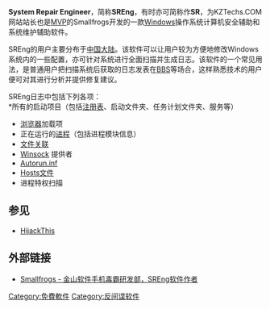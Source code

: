 {{Infobox Software
|name = System Repair Engineer
|logo = [[File:Sr_logo.jpg|180px]]
|screenshot = [[File:Srscsht.jpg|300px]]
|caption = 
|developer = Smallfrogs
| frequently_updated     = Yes <!--发布版本更新？请不要编辑本页，只须点击版本号码！Release version update? Don't edit this page, just click on the version number!-->
|operating_system = [[Windows|Windows]]
|genre = 安全软件
|license = [[免费软件|免费软件]]（[[著作权|保留所有权利]]）
|website = [http://www.kztechs.com/ KZTechs.COM]
}}
'''System Repair Engineer'''，简称'''SREng'''，有时亦可简称作'''SR'''，为KZTechs.COM网站站长也是[[微软最有价值专家奖|MVP]]的Smallfrogs开发的一款[[Windows|Windows]]操作系统计算机安全辅助和系统维护辅助软件。

SREng的用户主要分布于[[中国大陆|中国大陆]]。该软件可以让用户较为方便地修改Windows系统内的一些配置，亦可针对系统进行全面扫描并生成日志。该软件的一个常见用法，是普通用户把扫描系统后获取的日志发表在[[BBS|BBS]]等场合，这样熟悉技术的用户便可对其进行分析并提供修复建议。

SREng日志中包括下列各项：<br />
*所有的启动项目（包括[[注册表|注册表]]、启动文件夹、任务计划文件夹、服务等）
*[[浏览器|浏览器]]加载项
*正在运行的[[进程|进程]]（包括进程模块信息）
*[[文件关联|文件关联]]
*[[Winsock|Winsock]] 提供者
*[[Autorun.inf|Autorun.inf]]
*[[Hosts文件|Hosts文件]]
*进程特权扫描

== 参见 ==
*[[HijackThis|HijackThis]]

== 外部链接 ==
*[https://www.weibo.com/smallfrogs?is_hot=1  Smallfrogs - 金山软件手机毒霸研发部，SREng软件作者]
<!-- 倒站
*[http://www.kztechs.com/sreng/index1.html 官方网站的说明]
*[http://hi.baidu.com/smallfrogs Smallfrogs]－SREng开发者的Blog
//-->

{{Software-stub}}

{{DEFAULTSORT:System Repair Engineer}}

[[Category:免費軟件|Category:免費軟件]]
[[Category:反间谍软件|Category:反间谍软件]]